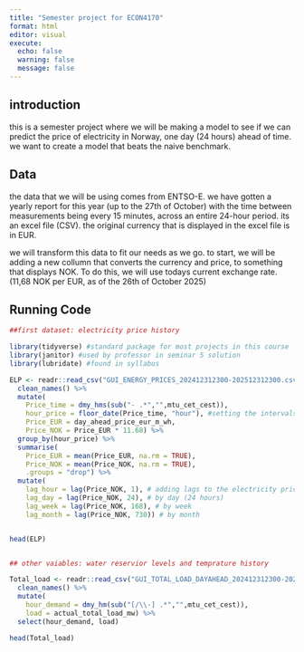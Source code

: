 ---
title: "Semester project for ECON4170"
format: html
editor: visual
execute: 
  echo: false
  warning: false
  message: false
---

## introduction

this is a semester project where we will be making a model to see if we can predict the price of electricity in Norway, one day (24 hours) ahead of time. we want to create a model that beats the naive benchmark.

## Data

the data that we will be using comes from ENTSO-E. we have gotten a yearly report for this year (up to the 27th of October) with the time between measurements being every 15 minutes, across an entire 24-hour period. its an excel file (CSV). the original currency that is displayed in the excel file is in EUR.

we will transform this data to fit our needs as we go. to start, we will be adding a new collumn that converts the currency and price, to something that displays NOK. To do this, we will use todays current exchange rate. (11,68 NOK per EUR, as of the 26th of October 2025)

## Running Code

```{r}

##first dataset: electricity price history

library(tidyverse) #standard package for most projects in this course
library(janitor) #used by professor in seminar 5 solution
library(lubridate) #found in syllabus

ELP <- readr::read_csv("GUI_ENERGY_PRICES_202412312300-202512312300.csv") %>%
  clean_names() %>%
  mutate(
    Price_time = dmy_hms(sub("- .*","",mtu_cet_cest)),
    hour_price = floor_date(Price_time, "hour"), #setting the intervals to every hour
    Price_EUR = day_ahead_price_eur_m_wh,
    Price_NOK = Price_EUR * 11.68) %>%
  group_by(hour_price) %>%
  summarise(
    Price_EUR = mean(Price_EUR, na.rm = TRUE),
    Price_NOK = mean(Price_NOK, na.rm = TRUE), 
    .groups = "drop") %>%
  mutate( 
    lag_hour = lag(Price_NOK, 1), # adding lags to the electricity price
    lag_day = lag(Price_NOK, 24), # by day (24 hours)
    lag_week = lag(Price_NOK, 168), # by week
    lag_month = lag(Price_NOK, 730)) # by month


head(ELP) 


## other vaiables: water reservior levels and temprature history

Total_load <- readr::read_csv("GUI_TOTAL_LOAD_DAYAHEAD_202412312300-202512312300.csv") %>%
  clean_names() %>%
  mutate(
    hour_demand = dmy_hm(sub("[/\\-] .*","",mtu_cet_cest)),
    load = actual_total_load_mw) %>%
  select(hour_demand, load)

head(Total_load)


```
